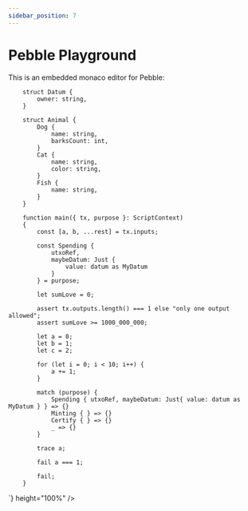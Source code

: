 ```yaml
---
sidebar_position: 7
---
```


# Pebble Playground


This is an embedded monaco editor for Pebble:



<div style={{ height: '600px', marginBottom: '1rem' }}>
<PebbleEditor
  language="pebble"
  value={`

        struct Datum {
            owner: string,
        }

        struct Animal {
            Dog {
                name: string,
                barksCount: int,
            }
            Cat {
                name: string,
                color: string,
            }
            Fish {
                name: string,
            }
        }

        function main({ tx, purpose }: ScriptContext)
        {
            const [a, b, ...rest] = tx.inputs;
            
            const Spending {
                utxoRef,
                maybeDatum: Just {
                    value: datum as MyDatum
                }
            } = purpose;

            let sumLove = 0;

            assert tx.outputs.length() === 1 else "only one output allowed";
            assert sumLove >= 1000_000_000;

            let a = 0;
            let b = 1;
            let c = 2;

            for (let i = 0; i < 10; i++) {
                a += 1;
            }

            match (purpose) {
                Spending { utxoRef, maybeDatum: Just{ value: datum as MyDatum } } => {}
                Minting { } => {}
                Certify { } => {}
                _ => {}
            }

            trace a;

            fail a === 1;

            fail;
        }
  `}
  height="100%"
/>
</div>
